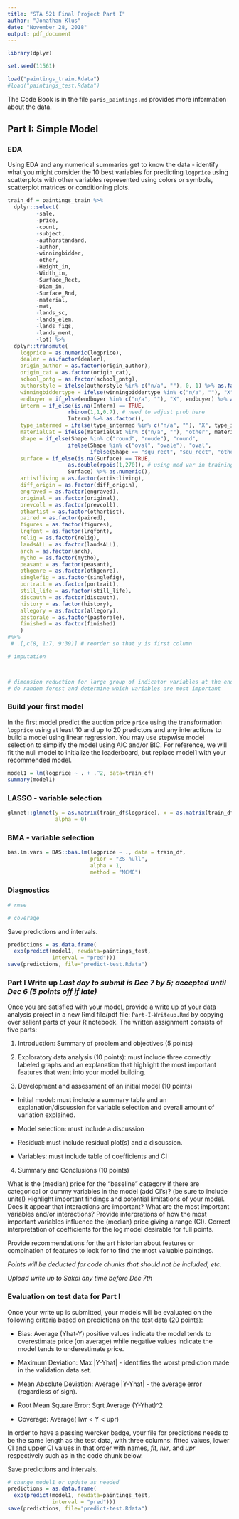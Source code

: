 ```yaml
---
title: "STA 521 Final Project Part I"
author: "Jonathan Klus"
date: "November 28, 2018"
output: pdf_document
---
```


```r
library(dplyr)

set.seed(11561)

load("paintings_train.Rdata")
#load("paintings_test.Rdata")
```

The Code Book is in the file `paris_paintings.md` provides more information about the data.

## Part I: Simple Model 

### EDA

Using EDA and any numerical summaries get to know the data -  identify what you might consider the 10 best variables for predicting `logprice` using scatterplots with other variables represented using colors or symbols, scatterplot matrices or conditioning plots.  

```r
train_df = paintings_train %>% 
  dplyr::select(
         -sale,
         -price,
         -count,
         -subject,
         -authorstandard,
         -author,
         -winningbidder,
         -other,
         -Height_in,
         -Width_in,
         -Surface_Rect,
         -Diam_in,
         -Surface_Rnd,
         -material,
         -mat,
         -lands_sc,
         -lands_elem,
         -lands_figs,
         -lands_ment,
         -lot) %>%
  dplyr::transmute(
    logprice = as.numeric(logprice),
    dealer = as.factor(dealer),
    origin_author = as.factor(origin_author),
    origin_cat = as.factor(origin_cat),
    school_pntg = as.factor(school_pntg),
    authorstyle = ifelse(authorstyle %in% c("n/a", ""), 0, 1) %>% as.factor(),
    winningbiddertype = ifelse(winningbiddertype %in% c("n/a", ""), "X", winningbiddertype) %>% as.factor(),
    endbuyer = if_else(endbuyer %in% c("n/a", ""), "X", endbuyer) %>% as.factor(),
    interm = if_else(is.na(Interm) == TRUE,
                   rbinom(1,1,0.7), # need to adjust prob here
                   Interm) %>% as.factor(),
    type_intermed = ifelse(type_intermed %in% c("n/a", ""), "X", type_intermed) %>% as.factor(),
    materialCat = ifelse(materialCat %in% c("n/a", ""), "other", materialCat) %>% as.factor(),
    shape = if_else(Shape %in% c("round", "roude"), "round",
                   ifelse(Shape %in% c("oval", "ovale"), "oval",
                          ifelse(Shape == "squ_rect", "squ_rect", "other"))) %>% as.factor(),
    surface = if_else(is.na(Surface) == TRUE,
                   as.double(rpois(1,270)), # using med var in training data  
                   Surface) %>% as.numeric(),
    artistliving = as.factor(artistliving),
    diff_origin = as.factor(diff_origin),
    engraved = as.factor(engraved),
    original = as.factor(original),
    prevcoll = as.factor(prevcoll),
    othartist = as.factor(othartist),
    paired = as.factor(paired),
    figures = as.factor(figures),
    lrgfont = as.factor(lrgfont),
    relig = as.factor(relig),
    landsALL = as.factor(landsALL),
    arch = as.factor(arch),
    mytho = as.factor(mytho),
    peasant = as.factor(peasant),
    othgenre = as.factor(othgenre),
    singlefig = as.factor(singlefig),
    portrait = as.factor(portrait),
    still_life = as.factor(still_life),
    discauth = as.factor(discauth),
    history = as.factor(history),
    allegory = as.factor(allegory),
    pastorale = as.factor(pastorale),
    finished = as.factor(finished)
    )
#%>%  
 # .[,c(8, 1:7, 9:39)] # reorder so that y is first column

# imputation



# dimension reduction for large group of indicator variables at the end
# do random forest and determine which variables are most important

```


### Build your first model

In the first model predict the auction price `price` using the transformation `logprice` using at least 10 and up to 20 predictors and any interactions to build a model using linear regression.  You may use stepwise model selection to simplify the model using AIC and/or BIC.  For reference, we will fit the null model to initialize the leaderboard, but replace model1 with your recommended model.


```r
model1 = lm(logprice ~ . + .^2, data=train_df)
summary(model1)
```

### LASSO - variable selection
```r
glmnet::glmnet(y = as.matrix(train_df$logprice), x = as.matrix(train_df[,-1]),
               alpha = 0)
```

### BMA - variable selection
```r
bas.lm.vars = BAS::bas.lm(logprice ~ ., data = train_df, 
                          prior = "ZS-null",
                          alpha = 1,
                          method = "MCMC")

```

### Diagnostics
```r
# rmse

# coverage
```

Save predictions and intervals.  
```r
predictions = as.data.frame(
  exp(predict(model1, newdata=paintings_test, 
              interval = "pred")))
save(predictions, file="predict-test.Rdata")
```


### Part I Write up *Last day to submit is Dec 7 by 5; accepted until Dec 6 (5 points off if late)*

Once you are satisfied with your model, provide a write up of your data analysis project in a new Rmd file/pdf file: `Part-I-Writeup.Rmd` by copying over salient parts of your R notebook. The written assignment consists of five parts:

1. Introduction: Summary of problem and objectives (5 points)

2. Exploratory data analysis (10 points): must include three correctly labeled graphs and an explanation that highlight the most important features that went into your model building.

3. Development and assessment of an initial model (10 points)

* Initial model: must include a summary table and an explanation/discussion for variable selection and overall amount of variation explained. 

* Model selection: must include a discussion

* Residual: must include residual plot(s) and a discussion.  

* Variables: must include table of coefficients and CI

4. Summary and Conclusions (10 points)

What is the (median) price for the "baseline" category if there are categorical or dummy variables in the model (add CI's)?  (be sure to include units!) Highlight important findings and potential limitations of your model.  Does it appear that interactions are important?  What are the most important variables and/or interactions?  Provide interprations of how the most important variables influence the (median) price giving a range (CI).  Correct interpretation of coefficients for the log model desirable for full points.

Provide recommendations for the art historian about features or combination of features to look for to find the most valuable paintings.

_Points will be deducted for code chunks that should not be included, etc._

*Upload write up  to Sakai any time before Dec 7th*

###  Evaluation on test data for Part I

Once your write up is submitted, your models will be evaluated on the following criteria based on predictions  on the test data (20 points): 

* Bias:  Average (Yhat-Y)  positive values indicate the model tends to overestimate price (on average) while negative values indicate the model tends to underestimate price.

* Maximum Deviation:  Max |Y-Yhat| -  identifies the worst prediction  made in the validation data set.

* Mean Absolute Deviation:  Average |Y-Yhat| - the average error (regardless of sign).

* Root Mean Square Error: Sqrt Average (Y-Yhat)^2

* Coverage:  Average( lwr < Y < upr) 

In order to have a passing wercker badge, your file for predictions needs to be the same length as the test data, with three columns:  fitted values, lower CI and upper CI values in that order with names, *fit*, *lwr*, and *upr* respectively such as in the code chunk below. 

Save predictions and intervals.  
```r
# change model1 or update as needed
predictions = as.data.frame(
  exp(predict(model1, newdata=paintings_test, 
              interval = "pred")))
save(predictions, file="predict-test.Rdata")
```

